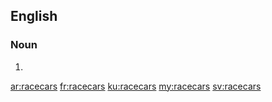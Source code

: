 {{also|race cars}}
==English==

===Noun===
{{head|en|noun plural form}}

# {{plural of|racecar|lang=en}}

[[ar:racecars]]
[[fr:racecars]]
[[ku:racecars]]
[[my:racecars]]
[[sv:racecars]]